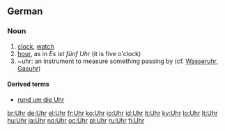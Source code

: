 ==German==

===Noun===
{{de-noun-f|plural=Uhren}}

# [[clock]], [[watch]]
# [[hour]], as in ''Es ist fünf Uhr'' (it is five o'clock)
# ~uhr: an instrument to measure something passing by (cf. [[Wasseruhr]], [[Gasuhr]])

====Derived terms====
*[[rund um die Uhr]]

[[br:Uhr]]
[[de:Uhr]]
[[el:Uhr]]
[[fr:Uhr]]
[[ko:Uhr]]
[[io:Uhr]]
[[id:Uhr]]
[[it:Uhr]]
[[ky:Uhr]]
[[lo:Uhr]]
[[lt:Uhr]]
[[hu:Uhr]]
[[ja:Uhr]]
[[no:Uhr]]
[[oc:Uhr]]
[[pl:Uhr]]
[[ru:Uhr]]
[[fi:Uhr]]